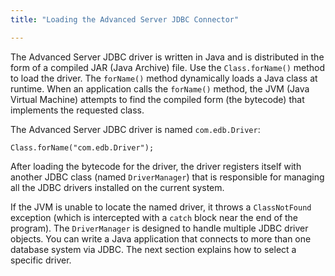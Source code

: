 ```yaml
---
title: "Loading the Advanced Server JDBC Connector"

---
```


<div id="loading_the_advanced_server_jdbc_connector" class="registered_link"></div>

The Advanced Server JDBC driver is written in Java and is distributed in the form of a compiled JAR (Java Archive) file. Use the `Class.forName()` method to load the driver. The `forName()` method dynamically loads a Java class at runtime. When an application calls the `forName()` method, the JVM (Java Virtual Machine) attempts to find the compiled form (the bytecode) that implements the requested class.

The Advanced Server JDBC driver is named `com.edb.Driver`:

`Class.forName("com.edb.Driver");`

After loading the bytecode for the driver, the driver registers itself with another JDBC class (named `DriverManager`) that is responsible for managing all the JDBC drivers installed on the current system.

If the JVM is unable to locate the named driver, it throws a `ClassNotFound` exception (which is intercepted with a `catch` block near the end of the program). The `DriverManager` is designed to handle multiple JDBC driver objects. You can write a Java application that connects to more than one database system via JDBC. The next section explains how to select a specific driver.
